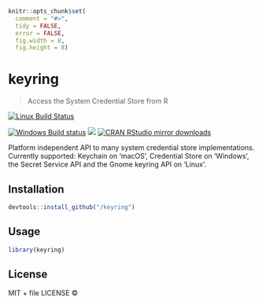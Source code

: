 
```r
knitr::opts_chunk$set(
  comment = "#>",
  tidy = FALSE,
  error = FALSE,
  fig.width = 8,
  fig.height = 8)
```

# keyring

> Access the System Credential Store from R

[![Linux Build Status](https://travis-ci.org//keyring.svg?branch=master)](https://travis-ci.org//keyring)

[![Windows Build status](https://ci.appveyor.com/api/projects/status/github//keyring?svg=true)](https://ci.appveyor.com/project//keyring)
[![](http://www.r-pkg.org/badges/version/keyring)](http://www.r-pkg.org/pkg/keyring)
[![CRAN RStudio mirror downloads](http://cranlogs.r-pkg.org/badges/keyring)](http://www.r-pkg.org/pkg/keyring)


Platform independent API to many system credential store implementations.
  Currently supported: Keychain on 'macOS', Credential Store on 'Windows', the
  Secret Service API and the Gnome keyring API on 'Linux'.

## Installation

```r
devtools::install_github("/keyring")
```

## Usage

```r
library(keyring)
```

## License

MIT + file LICENSE © 
